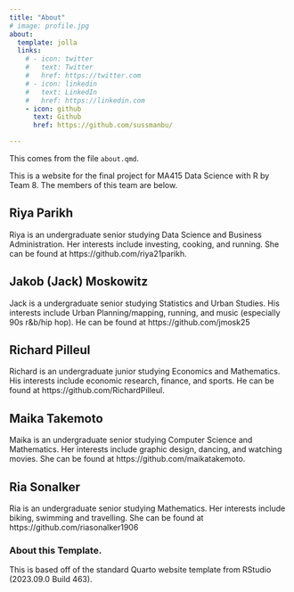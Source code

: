 ```yaml
---
title: "About"
# image: profile.jpg
about:
  template: jolla
  links:
    # - icon: twitter
    #   text: Twitter
    #   href: https://twitter.com
    # - icon: linkedin
    #   text: LinkedIn
    #   href: https://linkedin.com
    - icon: github
      text: Github
      href: https://github.com/sussmanbu/

---
```



This comes from the file `about.qmd`.

This is a website for the final project for MA415 Data Science with R by Team 8.
The members of this team are below.

## Riya Parikh
Riya is an undergraduate senior studying Data Science and Business Administration. Her interests include investing, cooking, and running. She can be found at https://github.com/riya21parikh.

## Jakob (Jack) Moskowitz 
Jack is a undergraduate senior studying Statistics and Urban Studies. His interests include 
Urban Planning/mapping, running, and music (especially 90s r&b/hip hop). He can be found 
at https://github.com/jmosk25 

## Richard Pilleul
Richard is an undergraduate junior studying Economics and Mathematics. His interests include economic research, finance, and sports. He can be found at https://github.com/RichardPilleul.

## Maika Takemoto
Maika is an undergraduate senior studying Computer Science and Mathematics. Her interests include graphic design, dancing, and watching movies. She can be found at https://github.com/maikatakemoto.

## Ria Sonalker
Ria is an undergraduate senior studying Mathematics. Her interests include biking, swimming and travelling. She can be found at https://github.com/riasonalker1906 

<!-- Please leave in the information below -->

### About this Template.

This is based off of the standard Quarto website template from RStudio (2023.09.0 Build 463).





